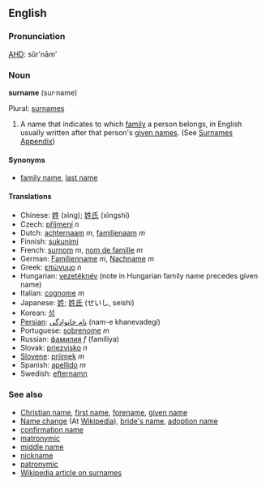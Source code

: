==English==
===Pronunciation===
[[AHD]]: sûr'nām'

===Noun===
'''surname''' (sur&middot;name)

Plural: [[surnames]]
#A name that indicates to which [[family]] a person belongs, in English usually written after that person's [[given name]]s. (See [[Wiktionary_Appendix:Surnames|Surnames Appendix]])

====Synonyms====
*[[family name]], [[last name]]

====Translations====
*Chinese: [[姓]] (xìng); [[姓氏]] (xìngshì)
*Czech: [[příjmení]] ''n''
*Dutch: [[achternaam]] ''m'', [[familienaam]] ''m''
*Finnish: [[sukunimi]]
*French: [[surnom]] ''m'', [[nom de famille]] ''m''
*German: [[Familienname]] ''m'', [[Nachname]] ''m''
*Greek: [[επώνυμο]] ''n''
*Hungarian: [[vezetéknév]] (note in Hungarian family name precedes given name)
*Italian: [[cognome]] ''m''
*Japanese: [[姓]]; [[姓氏]] (せいし, seishi)
*Korean: [[성]]
*[[Persian]]: [[نام خانوادگی]] (nam-e khanevadegi)
*Portuguese: [[sobrenome]] ''m''
*Russian: [[фамилия]] ''f'' (familiya)
*Slovak: [[priezvisko]] ''n''
*[[Slovene]]: [[priimek]] ''m''
*Spanish: [[apellido]] ''m''
*Swedish: [[efternamn]]

===See also===
*[[Christian name]], [[first name]], [[forename]], [[given name]]
*[[w:Name_change|Name change]] (At [[Wikipedia]]), [[bride's name]], [[adoption name]]
*[[confirmation name]]
*[[matronymic]]
*[[middle name]]
*[[nickname]]
*[[patronymic]]
*[[w:Surname|Wikipedia article on surnames]]